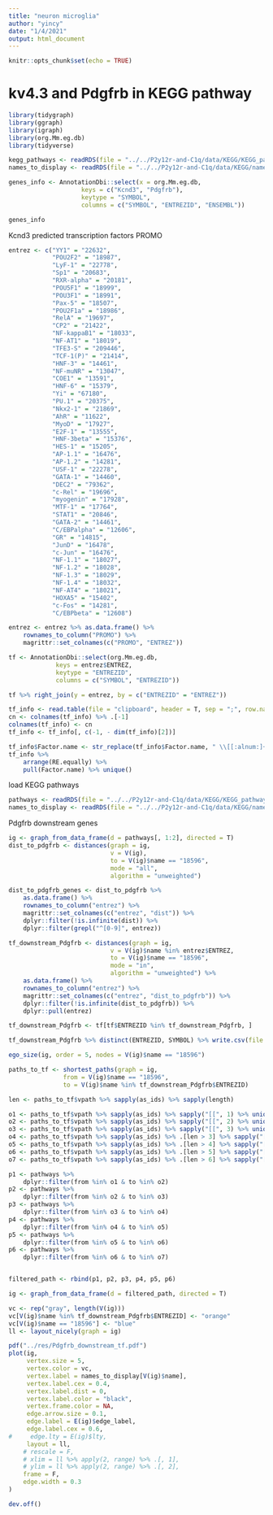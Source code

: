 ```yaml
---
title: "neuron microglia"
author: "yincy"
date: "1/4/2021"
output: html_document
---
```


```r
knitr::opts_chunk$set(echo = TRUE)
```


# kv4.3 and Pdgfrb in KEGG pathway  

```r
library(tidygraph)
library(ggraph)
library(igraph)
library(org.Mm.eg.db)
library(tidyverse)
```


```r
kegg_pathways <- readRDS(file = "../../P2y12r-and-C1q/data/KEGG/KEGG_pathways_formatted.rds")
names_to_display <- readRDS(file = "../../P2y12r-and-C1q/data/KEGG/names_to_display.rds")
```


```r
genes_info <- AnnotationDbi::select(x = org.Mm.eg.db, 
                    keys = c("Kcnd3", "Pdgfrb"), 
                    keytype = "SYMBOL", 
                    columns = c("SYMBOL", "ENTREZID", "ENSEMBL"))

genes_info
```

Kcnd3 predicted transcription factors PROMO  

```r
entrez <- c("YY1" = "22632", 
            "POU2F2" = "18987", 
            "LyF-1" = "22778", 
            "Sp1" = "20683", 
            "RXR-alpha" = "20181", 
            "POU5F1" = "18999", 
            "POU3F1" = "18991", 
            "Pax-5" = "18507", 
            "POU2F1a" = "18986", 
            "RelA" = "19697", 
            "CP2" = "21422", 
            "NF-kappaB1" = "18033", 
            "NF-AT1" = "18019", 
            "TFE3-S" = "209446", 
            "TCF-1(P)" = "21414", 
            "HNF-3" = "14461", 
            "NF-muNR" = "13047", 
            "COE1" = "13591", 
            "HNF-6" = "15379", 
            "Yi" = "67180", 
            "PU.1" = "20375", 
            "Nkx2-1" = "21869", 
            "AhR" = "11622", 
            "MyoD" = "17927", 
            "E2F-1" = "13555", 
            "HNF-3beta" = "15376", 
            "HES-1" = "15205", 
            "AP-1.1" = "16476", 
            "AP-1.2" = "14281", 
            "USF-1" = "22278", 
            "GATA-1" = "14460", 
            "DEC2" = "79362", 
            "c-Rel" = "19696", 
            "myogenin" = "17928", 
            "MTF-1" = "17764", 
            "STAT1" = "20846", 
            "GATA-2" = "14461", 
            "C/EBPalpha" = "12606", 
            "GR" = "14815", 
            "JunD" = "16478", 
            "c-Jun" = "16476", 
            "NF-1.1" = "18027", 
            "NF-1.2" = "18028", 
            "NF-1.3" = "18029", 
            "NF-1.4" = "18032", 
            "NF-AT4" = "18021", 
            "HOXA5" = "15402", 
            "c-Fos" = "14281", 
            "C/EBPbeta" = "12608")

entrez <- entrez %>% as.data.frame() %>% 
    rownames_to_column("PROMO") %>% 
    magrittr::set_colnames(c("PROMO", "ENTREZ"))

tf <- AnnotationDbi::select(org.Mm.eg.db, 
             keys = entrez$ENTREZ, 
             keytype = "ENTREZID", 
             columns = c("SYMBOL", "ENTREZID"))

tf %>% right_join(y = entrez, by = c("ENTREZID" = "ENTREZ"))
```

```r
tf_info <- read.table(file = "clipboard", header = T, sep = ";", row.names = NULL)
cn <- colnames(tf_info) %>% .[-1]
colnames(tf_info) <- cn
tf_info <- tf_info[, c(-1, - dim(tf_info)[2])]

tf_info$Factor.name <- str_replace(tf_info$Factor.name, " \\[[:alnum:]+\\]$", "")
tf_info %>%
    arrange(RE.equally) %>%
    pull(Factor.name) %>% unique()
```

load KEGG pathways  
```r
pathways <- readRDS(file = "../../P2y12r-and-C1q/data/KEGG/KEGG_pathways_formatted.rds")
names_to_display <- readRDS(file = "../../P2y12r-and-C1q/data/KEGG/names_to_display.rds")
```


Pdgfrb downstream genes  
```r
ig <- graph_from_data_frame(d = pathways[, 1:2], directed = T)
dist_to_pdgfrb <- distances(graph = ig, 
                            v = V(ig), 
                            to = V(ig)$name == "18596", 
                            mode = "all", 
                            algorithm = "unweighted") 

dist_to_pdgfrb_genes <- dist_to_pdgfrb %>% 
    as.data.frame() %>% 
    rownames_to_column("entrez") %>% 
    magrittr::set_colnames(c("entrez", "dist")) %>% 
    dplyr::filter(!is.infinite(dist)) %>% 
    dplyr::filter(grepl("^[0-9]", entrez))

tf_downstream_Pdgfrb <- distances(graph = ig, 
                            v = V(ig)$name %in% entrez$ENTREZ, 
                            to = V(ig)$name == "18596", 
                            mode = "in", 
                            algorithm = "unweighted") %>% 
    as.data.frame() %>% 
    rownames_to_column("entrez") %>% 
    magrittr::set_colnames(c("entrez", "dist_to_pdgfrb")) %>% 
    dplyr::filter(!is.infinite(dist_to_pdgfrb)) %>% 
    dplyr::pull(entrez)

tf_downstream_Pdgfrb <- tf[tf$ENTREZID %in% tf_downstream_Pdgfrb, ]

tf_downstream_Pdgfrb %>% distinct(ENTREZID, SYMBOL) %>% write.csv(file = "../res/kv4.3_tf.csv")
```

```r
ego_size(ig, order = 5, nodes = V(ig)$name == "18596")
```

```r
paths_to_tf <- shortest_paths(graph = ig, 
               from = V(ig)$name == "18596", 
               to = V(ig)$name %in% tf_downstream_Pdgfrb$ENTREZID)

len <- paths_to_tf$vpath %>% sapply(as_ids) %>% sapply(length)

o1 <- paths_to_tf$vpath %>% sapply(as_ids) %>% sapply("[[", 1) %>% unique()
o2 <- paths_to_tf$vpath %>% sapply(as_ids) %>% sapply("[[", 2) %>% unique()
o3 <- paths_to_tf$vpath %>% sapply(as_ids) %>% sapply("[[", 3) %>% unique()
o4 <- paths_to_tf$vpath %>% sapply(as_ids) %>% .[len > 3] %>% sapply("[[", 4) %>% unique()
o5 <- paths_to_tf$vpath %>% sapply(as_ids) %>% .[len > 4] %>% sapply("[[", 5) %>% unique()
o6 <- paths_to_tf$vpath %>% sapply(as_ids) %>% .[len > 5] %>% sapply("[[", 6) %>% unique()
o7 <- paths_to_tf$vpath %>% sapply(as_ids) %>% .[len > 6] %>% sapply("[[", 7) %>% unique()
```

```r
p1 <- pathways %>% 
    dplyr::filter(from %in% o1 & to %in% o2)
p2 <- pathways %>% 
    dplyr::filter(from %in% o2 & to %in% o3)
p3 <- pathways %>% 
    dplyr::filter(from %in% o3 & to %in% o4)
p4 <- pathways %>% 
    dplyr::filter(from %in% o4 & to %in% o5)
p5 <- pathways %>% 
    dplyr::filter(from %in% o5 & to %in% o6)
p6 <- pathways %>% 
    dplyr::filter(from %in% o6 & to %in% o7)


filtered_path <- rbind(p1, p2, p3, p4, p5, p6)
```

```r
ig <- graph_from_data_frame(d = filtered_path, directed = T)
```

```r
vc <- rep("gray", length(V(ig)))
vc[V(ig)$name %in% tf_downstream_Pdgfrb$ENTREZID] <- "orange"
vc[V(ig)$name == "18596"] <- "blue"
ll <- layout_nicely(graph = ig)

pdf("../res/Pdgfrb_downstream_tf.pdf")
plot(ig, 
     vertex.size = 5, 
     vertex.color = vc, 
     vertex.label = names_to_display[V(ig)$name], 
     vertex.label.cex = 0.4, 
     vertex.label.dist = 0, 
     vertex.label.color = "black",
     vertex.frame.color = NA, 
     edge.arrow.size = 0.1, 
     edge.label = E(ig)$edge_label, 
     edge.label.cex = 0.6,
#     edge.lty = E(ig)$lty,
     layout = ll, 
    # rescale = F, 
    # xlim = ll %>% apply(2, range) %>% .[, 1], 
    # ylim = ll %>% apply(2, range) %>% .[, 2],
    frame = F, 
    edge.width = 0.3
)

dev.off()
```




